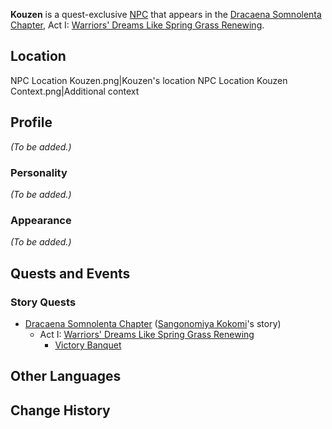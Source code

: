 {{Meta
<!-- REMOVE THIS TEMPLATE AFTER ADDING MISSING INFO -->
|missing_NPC_profile  = yes
}}
{{Character Infobox
|type             = Quest NPC
|image            = NPC Kouzen.png
|realname         = 
|region           = Inazuma
|affiliation      = Watatsumi Army
|title            = Sangonomiya Samurai
|title2           = Watatsumi Soldier
|title3           = Aggressive Radical
|voiceEN          = 
|voiceCN          = 
|voiceJP          = 
}}
'''Kouzen''' {{Lang|ja=高善}} is a quest-exclusive [[NPC]] that appears in the [[Dracaena Somnolenta Chapter]], Act I: [[Warriors' Dreams Like Spring Grass Renewing]].

==Location==
<gallery hideaddbutton="true" captionalign="center">
NPC Location Kouzen.png|Kouzen's location
NPC Location Kouzen Context.png|Additional context
</gallery>

==Profile==
<!-- detailed story/lore information goes here -->
''(To be added.)''

===Personality===
''(To be added.)''

===Appearance===
''(To be added.)''

==Quests and Events==
===Story Quests===
* [[Dracaena Somnolenta Chapter]] ([[Sangonomiya Kokomi]]'s story)
** Act I: [[Warriors' Dreams Like Spring Grass Renewing]]
*** [[Victory Banquet]]

==Other Languages==
{{Other Languages|default_hidden=1
|en      = Kouzen
|zhs     = 高善
|zhs_rm  = Gāoshàn
|zht     = 高善
|zht_rm  = Gāoshàn
|ja      = 高善
|ja_rm   = Kouzen
|ko      = 코우젠
|ko_rm   = Koujen
|es      = Kouzen
|fr      = Kouzen
|ru      = Кодзэн
|th      = Kouzen
|vi      = Kouzen
|de      = Kouzen
|id      = Kouzen
|pt      = Kouzen
}}

==Change History==
{{Change History|2.1}}